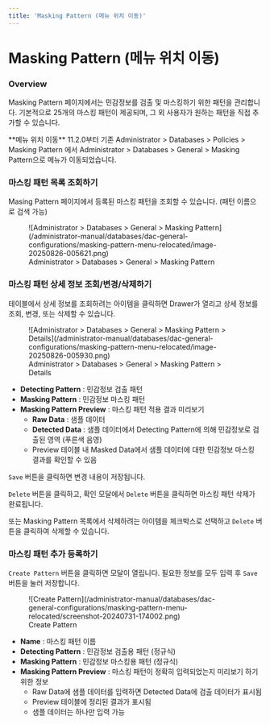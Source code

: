 ```yaml
---
title: 'Masking Pattern (메뉴 위치 이동)'
---
```



# Masking Pattern (메뉴 위치 이동)

### Overview

Masking Pattern 페이지에서는 민감정보를 검출 및 마스킹하기 위한 패턴을 관리합니다. 기본적으로 25개의 마스킹 패턴이 제공되며, 그 외 사용자가 원하는 패턴을 직접 추가할 수 있습니다.

<Callout type="info">
**메뉴 위치 이동**
11.2.0부터 기존 Administrator &gt; Databases &gt; Policies &gt; Masking Pattern 에서 Administrator &gt; Databases &gt; General &gt; Masking Pattern으로 메뉴가 이동되었습니다.
</Callout>

### 마스킹 패턴 목록 조회하기

Masing Pattern 페이지에서 등록된 마스킹 패턴을 조회할 수 있습니다. (패턴 이름으로 검색 가능)

<figure data-layout="center" data-align="center">
![Administrator &gt; Databases &gt; General &gt; Masking Pattern](/administrator-manual/databases/dac-general-configurations/masking-pattern-menu-relocated/image-20250826-005621.png)
<figcaption>
Administrator &gt; Databases &gt; General &gt; Masking Pattern
</figcaption>
</figure>


### 마스킹 패턴 상세 정보 조회/변경/삭제하기

테이블에서 상세 정보를 조회하려는 아이템을 클릭하면 Drawer가 열리고 상세 정보를 조회, 변경, 또는 삭제할 수 있습니다.

<figure data-layout="center" data-align="center">
![Administrator &gt; Databases &gt; General &gt; Masking Pattern &gt; Details](/administrator-manual/databases/dac-general-configurations/masking-pattern-menu-relocated/image-20250826-005930.png)
<figcaption>
Administrator &gt; Databases &gt; General &gt; Masking Pattern &gt; Details
</figcaption>
</figure>

*  **Detecting Pattern**  : 민감정보 검출 패턴
*  **Masking Pattern**  : 민감정보 마스킹 패턴
*  **Masking Pattern Preview**  : 마스킹 패턴 적용 결과 미리보기
    *  **Raw Data**  : 샘플 데이터
    *  **Detected Data**  : 샘플 데이터에서 Detecting Pattern에 의해 민감정보로 검출된 영역 (푸른색 음영)
    * Preview 테이블 내 Masked Data에서 샘플 데이터에 대한 민감정보 마스킹 결과를 확인할 수 있음

`Save` 버튼을 클릭하면 변경 내용이 저장됩니다.

`Delete` 버튼을 클릭하고, 확인 모달에서 `Delete` 버튼을 클릭하면 마스킹 패턴 삭제가 완료됩니다.

또는 Masking Pattern 목록에서 삭제하려는 아이템을 체크박스로 선택하고 `Delete` 버튼을 클릭하여 삭제할 수 있습니다.


### 마스킹 패턴 추가 등록하기

`Create Pattern` 버튼을 클릭하면 모달이 열립니다. 필요한 정보를 모두 입력 후 `Save` 버튼을 눌러 저장합니다.

<figure data-layout="center" data-align="center">
![Create Pattern](/administrator-manual/databases/dac-general-configurations/masking-pattern-menu-relocated/screenshot-20240731-174002.png)
<figcaption>
Create Pattern
</figcaption>
</figure>

*  **Name**  : 마스킹 패턴 이름
*  **Detecting Pattern**  : 민감정보 검출용 패턴 (정규식)
*  **Masking Pattern**  : 민감정보 마스킹용 패턴 (정규식)
*  **Masking Pattern Preview**  : 마스킹 패턴이 정확히 입력되었는지 미리보기 하기 위한 정보
    * Raw Data에 샘플 데이터를 입력하면 Detected Data에 검출 데이터가 표시됨
    * Preview 테이블에 정리된 결과가 표시됨
    * 샘플 데이터는 하나만 입력 가능
